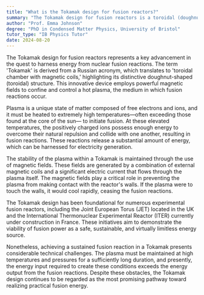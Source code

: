 ```yaml
---
title: "What is the Tokamak design for fusion reactors?"
summary: "The Tokamak design for fusion reactors is a toroidal (doughnut-shaped) device that uses magnetic fields to confine plasma."
author: "Prof. Emma Johnson"
degree: "PhD in Condensed Matter Physics, University of Bristol"
tutor_type: "IB Physics Tutor"
date: 2024-08-20
---
```


The Tokamak design for fusion reactors represents a key advancement in the quest to harness energy from nuclear fusion reactions. The term 'Tokamak' is derived from a Russian acronym, which translates to 'toroidal chamber with magnetic coils,' highlighting its distinctive doughnut-shaped (toroidal) structure. This innovative device employs powerful magnetic fields to confine and control a hot plasma, the medium in which fusion reactions occur.

Plasma is a unique state of matter composed of free electrons and ions, and it must be heated to extremely high temperatures—often exceeding those found at the core of the sun— to initiate fusion. At these elevated temperatures, the positively charged ions possess enough energy to overcome their natural repulsion and collide with one another, resulting in fusion reactions. These reactions release a substantial amount of energy, which can be harnessed for electricity generation.

The stability of the plasma within a Tokamak is maintained through the use of magnetic fields. These fields are generated by a combination of external magnetic coils and a significant electric current that flows through the plasma itself. The magnetic fields play a critical role in preventing the plasma from making contact with the reactor's walls. If the plasma were to touch the walls, it would cool rapidly, ceasing the fusion reactions.

The Tokamak design has been foundational for numerous experimental fusion reactors, including the Joint European Torus (JET) located in the UK and the International Thermonuclear Experimental Reactor (ITER) currently under construction in France. These initiatives aim to demonstrate the viability of fusion power as a safe, sustainable, and virtually limitless energy source.

Nonetheless, achieving a sustained fusion reaction in a Tokamak presents considerable technical challenges. The plasma must be maintained at high temperatures and pressures for a sufficiently long duration, and presently, the energy input required to create these conditions exceeds the energy output from the fusion reactions. Despite these obstacles, the Tokamak design continues to be regarded as the most promising pathway toward realizing practical fusion energy.
    